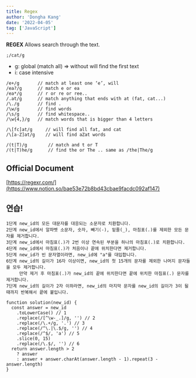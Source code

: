 ```yaml
---
title: Regex
author: 'Dongha Kang'
date: '2022-04-05'
tag: ['JavaScript']
---
```


**REGEX** Allows search through the text.

```tsx
;/cat/g
```

- g: global (match all) ⇒ without will find the first text
- i: case intensive

```tsx
/e+/g       // match at least one ‘e’, will
/ea?/g      // match e or ea
/ea*/g      // r or re or ree..
/.at/g      // match anything that ends with at (fat, cat...)
/\./g       // find .
/\w/g       // find words
/\s/g       // find whitespace..
/\w{4,}/g   // match words that is bigger than 4 letters
```

```tsx
/\[fc]at/g     // will find all fat, and cat
/\[a-Z]at/g    // will find aZat words
```

```tsx
/(t|T)/g        // match and t or T
/(t|T)he/g      // find the or The .. same as /the|The/g
```

## Official Document

[https://regexr.com/](https://www.notion.so/bae53e72b8bd43cbae9facdc092af147)

## 연습!

```
1단계 new_id의 모든 대문자를 대응되는 소문자로 치환합니다.
2단계 new_id에서 알파벳 소문자, 숫자, 빼기(-), 밑줄(_), 마침표(.)를 제외한 모든 문자를 제거합니다.
3단계 new_id에서 마침표(.)가 2번 이상 연속된 부분을 하나의 마침표(.)로 치환합니다.
4단계 new_id에서 마침표(.)가 처음이나 끝에 위치한다면 제거합니다.
5단계 new_id가 빈 문자열이라면, new_id에 "a"를 대입합니다.
6단계 new_id의 길이가 16자 이상이면, new_id의 첫 15개의 문자를 제외한 나머지 문자들을 모두 제거합니다.
     만약 제거 후 마침표(.)가 new_id의 끝에 위치한다면 끝에 위치한 마침표(.) 문자를 제거합니다.
7단계 new_id의 길이가 2자 이하라면, new_id의 마지막 문자를 new_id의 길이가 3이 될 때까지 반복해서 끝에 붙입니다.
```

```tsx
function solution(new_id) {
  const answer = new_id
    .toLowerCase() // 1
    .replace(/[^\w-_.]/g, '') // 2
    .replace(/\.+/g, '.') // 3
    .replace(/^\.|\.$/g, '') // 4
    .replace(/^$/, 'a') // 5
    .slice(0, 15)
    .replace(/\.$/, '') // 6
  return answer.length > 2
    ? answer
    : answer + answer.charAt(answer.length - 1).repeat(3 - answer.length)
}
```
